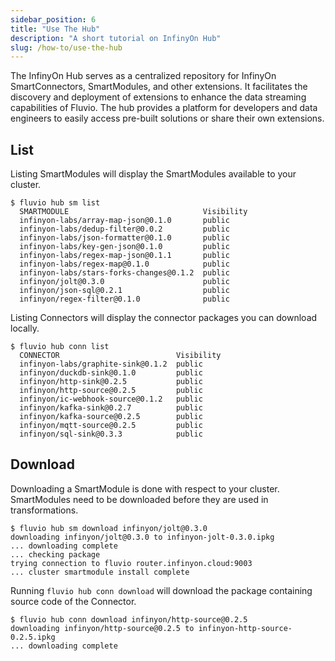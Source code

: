 ```yaml
---
sidebar_position: 6
title: "Use The Hub"
description: "A short tutorial on InfinyOn Hub"
slug: /how-to/use-the-hub
---
```


The InfinyOn Hub serves as a centralized repository for InfinyOn SmartConnectors, SmartModules, and other extensions. It facilitates the discovery and deployment of extensions to enhance the data streaming capabilities of Fluvio. The hub provides a platform for developers and data engineers to easily access pre-built solutions or share their own extensions.

## List

Listing SmartModules will display the SmartModules available to your cluster.

```shell copy="fl"
$ fluvio hub sm list
  SMARTMODULE                              Visibility
  infinyon-labs/array-map-json@0.1.0       public
  infinyon-labs/dedup-filter@0.0.2         public
  infinyon-labs/json-formatter@0.1.0       public
  infinyon-labs/key-gen-json@0.1.0         public
  infinyon-labs/regex-map-json@0.1.1       public
  infinyon-labs/regex-map@0.1.0            public
  infinyon-labs/stars-forks-changes@0.1.2  public
  infinyon/jolt@0.3.0                      public
  infinyon/json-sql@0.2.1                  public
  infinyon/regex-filter@0.1.0              public
```

Listing Connectors will display the connector packages you can download locally.

```shell copy="fl"
$ fluvio hub conn list
  CONNECTOR                          Visibility
  infinyon-labs/graphite-sink@0.1.2  public
  infinyon/duckdb-sink@0.1.0         public
  infinyon/http-sink@0.2.5           public
  infinyon/http-source@0.2.5         public
  infinyon/ic-webhook-source@0.1.2   public
  infinyon/kafka-sink@0.2.7          public
  infinyon/kafka-source@0.2.5        public
  infinyon/mqtt-source@0.2.5         public
  infinyon/sql-sink@0.3.3            public
```


## Download

Downloading a SmartModule is done with respect to your cluster. SmartModules need to be downloaded before they are used in transformations.

```shell copy="fl"
$ fluvio hub sm download infinyon/jolt@0.3.0
downloading infinyon/jolt@0.3.0 to infinyon-jolt-0.3.0.ipkg
... downloading complete
... checking package
trying connection to fluvio router.infinyon.cloud:9003
... cluster smartmodule install complete
```

Running `fluvio hub conn download` will download the package containing source code of the Connector.

```shell copy="fl"
$ fluvio hub conn download infinyon/http-source@0.2.5
downloading infinyon/http-source@0.2.5 to infinyon-http-source-0.2.5.ipkg
... downloading complete
```
